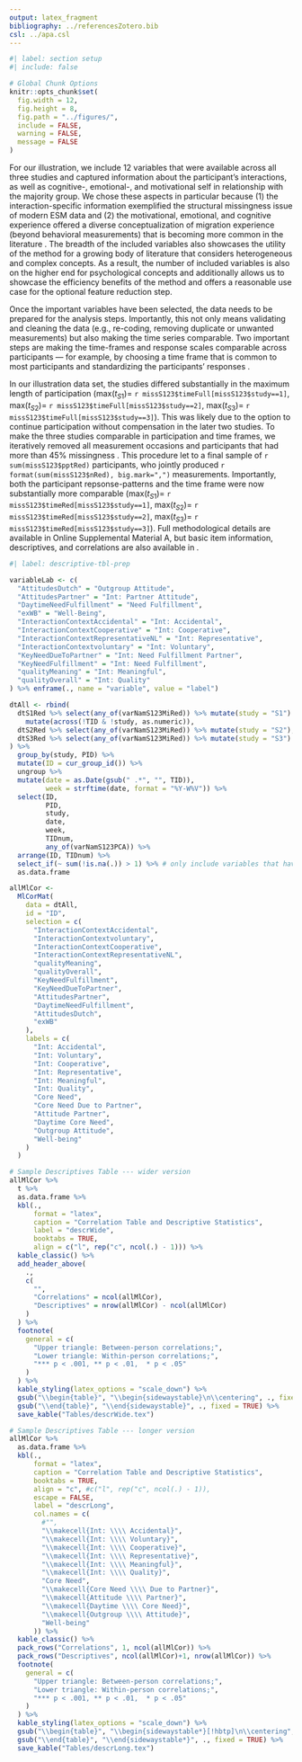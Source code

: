 ```yaml
---
output: latex_fragment
bibliography: ../referencesZotero.bib
csl: ../apa.csl
---
```


```r
#| label: section setup
#| include: false

# Global Chunk Options
knitr::opts_chunk$set(
  fig.width = 12,
  fig.height = 8,
  fig.path = "../figures/",
  include = FALSE,
  warning = FALSE,
  message = FALSE
)
```

For our illustration, we include 12 variables that were available across all three studies and captured information about the participant's interactions, as well as cognitive-, emotional-, and motivational self in relationship with the majority group. We chose these aspects in particular because (1) the interaction-specific information exemplified the structural missingness issue of modern ESM data and (2) the motivational, emotional, and cognitive experience offered a diverse conceptualization of migration experience (beyond behavioral measurements) that is becoming more common in the literature \citep[][]{Kreienkamp2022d}. The breadth of the included variables also showcases the utility of the method for a growing body of literature that considers heterogeneous and complex concepts. As a result, the number of included variables is also on the higher end for psychological concepts and additionally allows us to showcase the efficiency benefits of the method and offers a reasonable use case for the optional feature reduction step.

Once the important variables have been selected, the data needs to be prepared for the analysis steps. Importantly, this not only means validating and cleaning the data (e.g., re-coding, removing duplicate or unwanted measurements) but also making the time series comparable. Two important steps are making the time-frames and response scales comparable across participants --- for example, by choosing a time frame that is common to most participants and standardizing the participants' responses \citep{liao2005}.

In our illustration data set, the studies differed substantially in the maximum length of participation ($\text{max}(t_{S1})=$ `r missS123$timeFull[missS123$study==1]`, $\text{max}(t_{S2})=$ `r missS123$timeFull[missS123$study==2]`, $\text{max}(t_{S3})=$ `r missS123$timeFull[missS123$study==3]`). This was likely due to the option to continue participation without compensation in the later two studies. To make the three studies comparable in participation and time frames, we iteratively removed all measurement occasions and participants that had more than 45% missingness \citep[which was in line with the general rcecommendation for data that might still need to rely on imputations for later model testing][]{Madley-Dowd2019}. This procedure let to a final sample of `r sum(missS123$pptRed)` participants, who jointly produced `r format(sum(missS123$nRed), big.mark=",")` measurements. Importantly, both the participant repsonse-patterns and the time frame were now substantially more comparable ($\text{max}(t_{S1})=$ `r missS123$timeRed[missS123$study==1]`, $\text{max}(t_{S2})=$ `r missS123$timeRed[missS123$study==2]`, $\text{max}(t_{S3})=$ `r missS123$timeRed[missS123$study==3]`). Full methodological details are available in Online Supplemental Material A, but basic item information, descriptives, and correlations are also available in \tblref{tab:descrLong}.

```r
#| label: descriptive-tbl-prep

variableLab <- c(
  "AttitudesDutch" = "Outgroup Attitude",
  "AttitudesPartner" = "Int: Partner Attitude",
  "DaytimeNeedFulfillment" = "Need Fulfillment",
  "exWB" = "Well-Being",
  "InteractionContextAccidental" = "Int: Accidental",
  "InteractionContextCooperative" = "Int: Cooperative",
  "InteractionContextRepresentativeNL" = "Int: Representative",
  "InteractionContextvoluntary" = "Int: Voluntary",
  "KeyNeedDueToPartner" = "Int: Need Fulfillment Partner",
  "KeyNeedFulfillment" = "Int: Need Fulfillment",
  "qualityMeaning" = "Int: Meaningful",
  "qualityOverall" = "Int: Quality"
) %>% enframe(., name = "variable", value = "label")

dtAll <- rbind(
  dtS1Red %>% select(any_of(varNamS123MiRed)) %>% mutate(study = "S1") %>%
    mutate(across(!TID & !study, as.numeric)),
  dtS2Red %>% select(any_of(varNamS123MiRed)) %>% mutate(study = "S2"),
  dtS3Red %>% select(any_of(varNamS123MiRed)) %>% mutate(study = "S3")
) %>%
  group_by(study, PID) %>%
  mutate(ID = cur_group_id()) %>%
  ungroup %>%
  mutate(date = as.Date(gsub(" .*", "", TID)),
         week = strftime(date, format = "%Y-W%V")) %>%
  select(ID,
         PID,
         study,
         date,
         week,
         TIDnum,
         any_of(varNamS123PCA)) %>%
  arrange(ID, TIDnum) %>%
  select_if(~ sum(!is.na(.)) > 1) %>% # only include variables that have any data (i.e., not all NA)
  as.data.frame

allMlCor <-
  MlCorMat(
    data = dtAll,
    id = "ID",
    selection = c(
      "InteractionContextAccidental", 
      "InteractionContextvoluntary", 
      "InteractionContextCooperative",
      "InteractionContextRepresentativeNL",
      "qualityMeaning",
      "qualityOverall", 
      "KeyNeedFulfillment", 
      "KeyNeedDueToPartner", 
      "AttitudesPartner",
      "DaytimeNeedFulfillment",
      "AttitudesDutch",
      "exWB"
    ),
    labels = c(
      "Int: Accidental", 
      "Int: Voluntary", 
      "Int: Cooperative",
      "Int: Representative",
      "Int: Meaningful",
      "Int: Quality", 
      "Core Need", 
      "Core Need Due to Partner", 
      "Attitude Partner",
      "Daytime Core Need",
      "Outgroup Attitude",
      "Well-being"
    )
  )
```

```r
# Sample Descriptives Table --- wider version
allMlCor %>%
  t %>%
  as.data.frame %>%
  kbl(.,
      format = "latex",
      caption = "Correlation Table and Descriptive Statistics",
      label = "descrWide",
      booktabs = TRUE,
      align = c("l", rep("c", ncol(.) - 1))) %>%
  kable_classic() %>%
  add_header_above(
    .,
    c(
      "",
      "Correlations" = ncol(allMlCor),
      "Descriptives" = nrow(allMlCor) - ncol(allMlCor)
    )
  ) %>%
  footnote(
    general = c(
      "Upper triangle: Between-person correlations;",
      "Lower triangle: Within-person correlations;",
      "*** p < .001, ** p < .01,  * p < .05"
    )
  ) %>%
  kable_styling(latex_options = "scale_down") %>%
  gsub("\\begin{table}", "\\begin{sidewaystable}\n\\centering", ., fixed = TRUE) %>%
  gsub("\\end{table}", "\\end{sidewaystable}", ., fixed = TRUE) %>%
  save_kable("Tables/descrWide.tex")
```

```r
# Sample Descriptives Table --- longer version
allMlCor %>%
  as.data.frame %>%
  kbl(.,
      format = "latex",
      caption = "Correlation Table and Descriptive Statistics",
      booktabs = TRUE,
      align = "c", #c("l", rep("c", ncol(.) - 1)),
      escape = FALSE,
      label = "descrLong",
      col.names = c(
        #"",
        "\\makecell{Int: \\\\ Accidental}",
        "\\makecell{Int: \\\\ Voluntary}", 
        "\\makecell{Int: \\\\ Cooperative}",
        "\\makecell{Int: \\\\ Representative}",
        "\\makecell{Int: \\\\ Meaningful}",
        "\\makecell{Int: \\\\ Quality}", 
        "Core Need", 
        "\\makecell{Core Need \\\\ Due to Partner}", 
        "\\makecell{Attitude \\\\ Partner}",
        "\\makecell{Daytime \\\\ Core Need}",
        "\\makecell{Outgroup \\\\ Attitude}",
        "Well-being"
      )) %>%
  kable_classic() %>%
  pack_rows("Correlations", 1, ncol(allMlCor)) %>%
  pack_rows("Descriptives", ncol(allMlCor)+1, nrow(allMlCor)) %>%
  footnote(
    general = c(
      "Upper triangle: Between-person correlations;",
      "Lower triangle: Within-person correlations;",
      "*** p < .001, ** p < .01,  * p < .05"
    )
  ) %>%
  kable_styling(latex_options = "scale_down") %>%
  gsub("\\begin{table}", "\\begin{sidewaystable*}[!hbtp]\n\\centering", ., fixed = TRUE) %>%
  gsub("\\end{table}", "\\end{sidewaystable*}", ., fixed = TRUE) %>%
  save_kable("Tables/descrLong.tex")
```

\input{tables/descrLong}